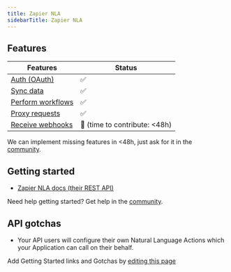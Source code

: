 ```yaml
---
title: Zapier NLA
sidebarTitle: Zapier NLA
---
```



<Overview />


## Features

| Features | Status |
| - | - |
| [Auth (OAuth)](/guides/getting-started/authorize-an-api-from-your-app) | ✅ |
| [Sync data](/guides/getting-started/read-from-an-api) | ✅ |
| [Perform workflows](/guides/getting-started/write-to-an-api) | ✅ |
| [Proxy requests](/guides/proxy-requests-to-an-api) | ✅ |
| [Receive webhooks](/guides/receive-webhooks-from-an-api) | 🚫 (time to contribute: &lt;48h) |

<Tip>We can implement missing features in &lt;48h, just ask for it in the [community](https://nango.dev/slack).</Tip>

## Getting started

-   [Zapier NLA docs (their REST API)](https://nla.zapier.com/api/v1/docs)

<Tip>Need help getting started? Get help in the [community](https://nango.dev/slack).</Tip>

## API gotchas

-   Your API users will configure their own Natural Language Actions which your Application can call on their behalf.

<Note>Add Getting Started links and Gotchas by [editing this page](https://github.com/nangohq/nango/tree/master/docs-v2/integrations/all/zapier-nla.mdx)</Note>
